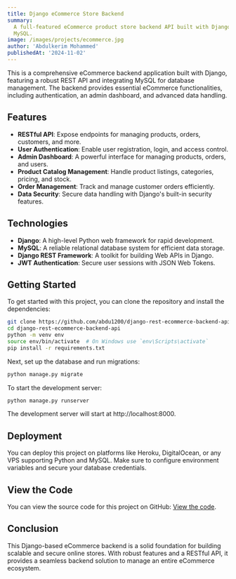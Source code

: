 ---
title: Django eCommerce Store Backend
summary:
  A full-featured eCommerce product store backend API built with Django and
  MySQL.
image: /images/projects/ecommerce.jpg
author: 'Abdulkerim Mohammed'
publishedAt: '2024-11-02'
---

This is a comprehensive eCommerce backend application built with Django,
featuring a robust REST API and integrating MySQL for database management. The
backend provides essential eCommerce functionalities, including authentication,
an admin dashboard, and advanced data handling.

## Features

- **RESTful API**: Expose endpoints for managing products, orders, customers,
  and more.
- **User Authentication**: Enable user registration, login, and access control.
- **Admin Dashboard**: A powerful interface for managing products, orders, and
  users.
- **Product Catalog Management**: Handle product listings, categories, pricing,
  and stock.
- **Order Management**: Track and manage customer orders efficiently.
- **Data Security**: Secure data handling with Django's built-in security
  features.

## Technologies

- **Django**: A high-level Python web framework for rapid development.
- **MySQL**: A reliable relational database system for efficient data storage.
- **Django REST Framework**: A toolkit for building Web APIs in Django.
- **JWT Authentication**: Secure user sessions with JSON Web Tokens.

## Getting Started

To get started with this project, you can clone the repository and install the
dependencies:

```bash
git clone https://github.com/abdu1200/django-rest-ecommerce-backend-api
cd django-rest-ecommerce-backend-api
python -m venv env
source env/bin/activate  # On Windows use `env\Scripts\activate`
pip install -r requirements.txt
```

Next, set up the database and run migrations:

```bash
python manage.py migrate
```

To start the development server:

```bash
python manage.py runserver
```

The development server will start at http://localhost:8000.

## Deployment

You can deploy this project on platforms like Heroku, DigitalOcean, or any VPS
supporting Python and MySQL. Make sure to configure environment variables and
secure your database credentials.

## View the Code

You can view the source code for this project on GitHub:
[View the code](https://github.com/abdu1200/django-rest-ecommerce-backend-api).

## Conclusion

This Django-based eCommerce backend is a solid foundation for building scalable
and secure online stores. With robust features and a RESTful API, it provides a
seamless backend solution to manage an entire eCommerce ecosystem.
